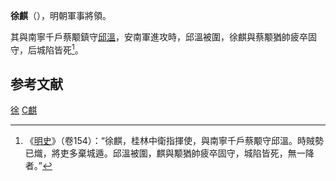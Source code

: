 '''徐麒'''（{{bd|？||？|catIdx=T徐}}），明朝軍事將領。

其與南寧千戶蔡颙鎮守[[邱溫|邱溫]]，安南軍進攻時，邱溫被圍，徐麒與蔡颙猶帥疲卒固守，后城陷皆死<ref>《[[明史|明史]]》（卷154）：“徐麒，桂林中衛指揮使，與南寧千戶蔡颙守邱溫。時賊勢已熾，將吏多棄城遁。邱溫被圍，麒與颙猶帥疲卒固守，城陷皆死，無一降者。”</ref>。

==参考文献==
{{wikisource|明史/卷154}}
<div class="references-small">
<references />
</div>


{{明朝人物小作品}}

[[Category:明朝衛指揮使|徐]]
[[Category:徐姓|C麒]]